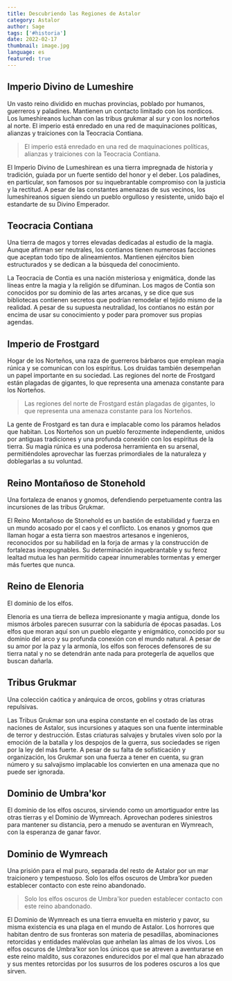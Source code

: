 ```yaml
---
title: Descubriendo las Regiones de Astalor
category: Astalor
author: Sage
tags: ['#historia']
date: 2022-02-17
thumbnail: image.jpg
language: es
featured: true
---
```


## Imperio Divino de Lumeshire

Un vasto reino dividido en muchas provincias, poblado por humanos, guerreros y paladines. Mantienen un contacto limitado con los nordicos. Los lumeshireanos luchan con las tribus grukmar al sur y con los norteños al norte. El imperio está enredado en una red de maquinaciones políticas, alianzas y traiciones con la Teocracia Contiana.

> El imperio está enredado en una red de maquinaciones políticas, alianzas y traiciones con la Teocracia Contiana.

El Imperio Divino de Lumeshirean es una tierra impregnada de historia y tradición, guiada por un fuerte sentido del honor y el deber. Los paladines, en particular, son famosos por su inquebrantable compromiso con la justicia y la rectitud. A pesar de las constantes amenazas de sus vecinos, los lumeshireanos siguen siendo un pueblo orgulloso y resistente, unido bajo el estandarte de su Divino Emperador.

## Teocracia Contiana

Una tierra de magos y torres elevadas dedicadas al estudio de la magia. Aunque afirman ser neutrales, los contianos tienen numerosas facciones que aceptan todo tipo de alineamientos. Mantienen ejércitos bien estructurados y se dedican a la búsqueda del conocimiento.

La Teocracia de Contia es una nación misteriosa y enigmática, donde las líneas entre la magia y la religión se difuminan. Los magos de Contia son conocidos por su dominio de las artes arcanas, y se dice que sus bibliotecas contienen secretos que podrían remodelar el tejido mismo de la realidad. A pesar de su supuesta neutralidad, los contianos no están por encima de usar su conocimiento y poder para promover sus propias agendas.

## Imperio de Frostgard

Hogar de los Norteños, una raza de guerreros bárbaros que emplean magia rúnica y se comunican con los espíritus. Los druidas también desempeñan un papel importante en su sociedad. Las regiones del norte de Frostgard están plagadas de gigantes, lo que representa una amenaza constante para los Norteños.

> Las regiones del norte de Frostgard están plagadas de gigantes, lo que representa una amenaza constante para los Norteños.

La gente de Frostgard es tan dura e implacable como los páramos helados que habitan. Los Norteños son un pueblo ferozmente independiente, unidos por antiguas tradiciones y una profunda conexión con los espíritus de la tierra. Su magia rúnica es una poderosa herramienta en su arsenal, permitiéndoles aprovechar las fuerzas primordiales de la naturaleza y doblegarlas a su voluntad.

## Reino Montañoso de Stonehold

Una fortaleza de enanos y gnomos, defendiendo perpetuamente contra las incursiones de las tribus Grukmar.

El Reino Montañoso de Stonehold es un bastión de estabilidad y fuerza en un mundo acosado por el caos y el conflicto. Los enanos y gnomos que llaman hogar a esta tierra son maestros artesanos e ingenieros, reconocidos por su habilidad en la forja de armas y la construcción de fortalezas inexpugnables. Su determinación inquebrantable y su feroz lealtad mutua les han permitido capear innumerables tormentas y emerger más fuertes que nunca.

## Reino de Elenoria

El dominio de los elfos.

Elenoria es una tierra de belleza impresionante y magia antigua, donde los mismos árboles parecen susurrar con la sabiduría de épocas pasadas. Los elfos que moran aquí son un pueblo elegante y enigmático, conocido por su dominio del arco y su profunda conexión con el mundo natural. A pesar de su amor por la paz y la armonía, los elfos son feroces defensores de su tierra natal y no se detendrán ante nada para protegerla de aquellos que buscan dañarla.

## Tribus Grukmar

Una colección caótica y anárquica de orcos, goblins y otras criaturas repulsivas.

Las Tribus Grukmar son una espina constante en el costado de las otras naciones de Astalor, sus incursiones y ataques son una fuente interminable de terror y destrucción. Estas criaturas salvajes y brutales viven solo por la emoción de la batalla y los despojos de la guerra, sus sociedades se rigen por la ley del más fuerte. A pesar de su falta de sofisticación y organización, los Grukmar son una fuerza a tener en cuenta, su gran número y su salvajismo implacable los convierten en una amenaza que no puede ser ignorada.

## Dominio de Umbra'kor

El dominio de los elfos oscuros, sirviendo como un amortiguador entre las otras tierras y el Dominio de Wymreach. Aprovechan poderes siniestros para mantener su distancia, pero a menudo se aventuran en Wymreach, con la esperanza de ganar favor.

## Dominio de Wymreach

Una prisión para el mal puro, separada del resto de Astalor por un mar traicionero y tempestuoso. Solo los elfos oscuros de Umbra'kor pueden establecer contacto con este reino abandonado.

> Solo los elfos oscuros de Umbra'kor pueden establecer contacto con este reino abandonado.

El Dominio de Wymreach es una tierra envuelta en misterio y pavor, su misma existencia es una plaga en el mundo de Astalor. Los horrores que habitan dentro de sus fronteras son materia de pesadillas, abominaciones retorcidas y entidades malévolas que anhelan las almas de los vivos. Los elfos oscuros de Umbra'kor son los únicos que se atreven a aventurarse en este reino maldito, sus corazones endurecidos por el mal que han abrazado y sus mentes retorcidas por los susurros de los poderes oscuros a los que sirven.
